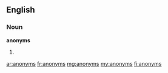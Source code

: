 ==English==

===Noun===
'''anonyms'''

# {{plural of|anonym}}

[[ar:anonyms]]
[[fr:anonyms]]
[[mg:anonyms]]
[[my:anonyms]]
[[fi:anonyms]]